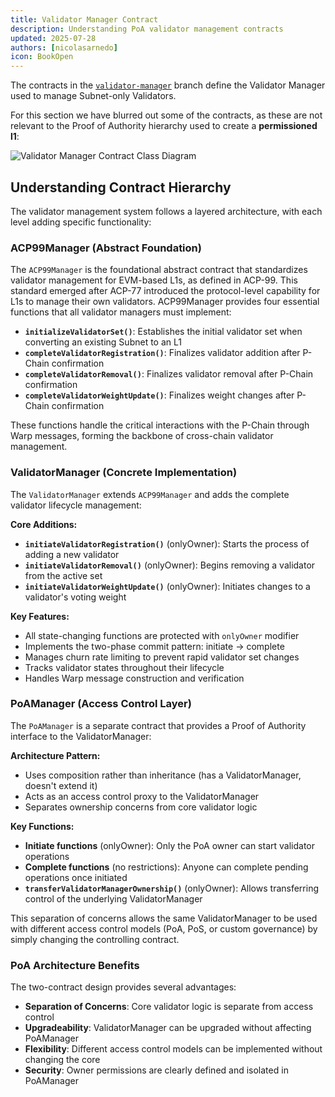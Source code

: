 ```yaml
---
title: Validator Manager Contract 
description: Understanding PoA validator management contracts
updated: 2025-07-28
authors: [nicolasarnedo]
icon: BookOpen
---
```


The contracts in the [`validator-manager`](https://github.com/ava-labs/icm-contracts/tree/main/contracts/validator-manager) branch define the Validator Manager used to manage Subnet-only Validators. 

For this section we have blurred out some of the contracts, as these are not relevant to the Proof of Authority hierarchy used to create a **permissioned l1**:

![Validator Manager Contract Class Diagram](/common-images/permissioned-l1s/ValidatorManagerContractBlurr.png)

## Understanding Contract Hierarchy

The validator management system follows a layered architecture, with each level adding specific functionality:

### ACP99Manager (Abstract Foundation)

The `ACP99Manager` is the foundational abstract contract that standardizes validator management for EVM-based L1s, as defined in ACP-99. This standard emerged after ACP-77 introduced the protocol-level capability for L1s to manage their own validators. ACP99Manager provides four essential functions that all validator managers must implement:

- **`initializeValidatorSet()`**: Establishes the initial validator set when converting an existing Subnet to an L1
- **`completeValidatorRegistration()`**: Finalizes validator addition after P-Chain confirmation
- **`completeValidatorRemoval()`**: Finalizes validator removal after P-Chain confirmation
- **`completeValidatorWeightUpdate()`**: Finalizes weight changes after P-Chain confirmation

These functions handle the critical interactions with the P-Chain through Warp messages, forming the backbone of cross-chain validator management.

### ValidatorManager (Concrete Implementation)

The `ValidatorManager` extends `ACP99Manager` and adds the complete validator lifecycle management:

**Core Additions:**
- **`initiateValidatorRegistration()`** (onlyOwner): Starts the process of adding a new validator
- **`initiateValidatorRemoval()`** (onlyOwner): Begins removing a validator from the active set
- **`initiateValidatorWeightUpdate()`** (onlyOwner): Initiates changes to a validator's voting weight

**Key Features:**
- All state-changing functions are protected with `onlyOwner` modifier
- Implements the two-phase commit pattern: initiate → complete
- Manages churn rate limiting to prevent rapid validator set changes
- Tracks validator states throughout their lifecycle
- Handles Warp message construction and verification

### PoAManager (Access Control Layer)

The `PoAManager` is a separate contract that provides a Proof of Authority interface to the ValidatorManager:

**Architecture Pattern:**
- Uses composition rather than inheritance (has a ValidatorManager, doesn't extend it)
- Acts as an access control proxy to the ValidatorManager
- Separates ownership concerns from core validator logic

**Key Functions:**
- **Initiate functions** (onlyOwner): Only the PoA owner can start validator operations
- **Complete functions** (no restrictions): Anyone can complete pending operations once initiated
- **`transferValidatorManagerOwnership()`** (onlyOwner): Allows transferring control of the underlying ValidatorManager

This separation of concerns allows the same ValidatorManager to be used with different access control models (PoA, PoS, or custom governance) by simply changing the controlling contract.

### PoA Architecture Benefits

The two-contract design provides several advantages:

- **Separation of Concerns**: Core validator logic is separate from access control
- **Upgradeability**: ValidatorManager can be upgraded without affecting PoAManager
- **Flexibility**: Different access control models can be implemented without changing the core
- **Security**: Owner permissions are clearly defined and isolated in PoAManager


<Quiz quizId="413" />
